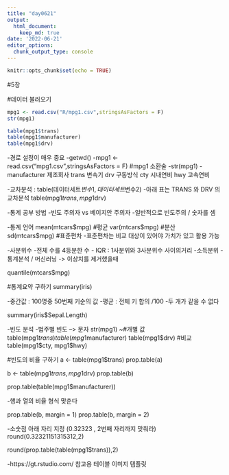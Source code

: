 ```yaml
---
title: "day0621"
output:
  html_document:
    keep_md: true
date: '2022-06-21'
editor_options: 
  chunk_output_type: console
---
```


```r
knitr::opts_chunk$set(echo = TRUE)
```

#5장 

#데이터 불러오기 

```R
mpg1 <- read.csv("R/mpg1.csv",stringsAsFactors = F)
str(mpg1)

table(mpg1$trans)
table(mpg1$manufacturer)
table(mpg1$drv)

```


-경로 설정이 매우 중요 
-getwd()
-mpg1 <- read.csv("mpg1.csv",stringsAsFactors = F) #mpg1 소환술
-str(mpg1)
-manufacturer 제조회사 trans 변속기 drv 구동방식 cty 시내연비 hwy 고속연비

-교차분석 : table(데이터세트$변수1, 데이터세트$변수2)
-아래 표는 TRANS 와 DRV 의 교차분석 
table(mpg1$trans, mpg1$drv)

-통계 공부 방법
-빈도 주의자 vs 베이지안 주의자 
-일반적으로 빈도주의 / 숫자를 셈 

-통계 언어 
mean(mtcars$mpg) #평균
var(mtcars$mpg) #분산
sd(mtcars$mpg) #표준편차
-표준편차는 비교 대상이 있어야 가치가 있고 활용 가능 

-사분위수 
-전체 수를 4등분한 수 
- IQR : 1사분위와 3사분위수 사이의거리 
-소득분위
-통계분석 / 머신러닝 -> 이상치를 제거했을때 

quantile(mtcars$mpg)

#통계요약 구하기 
summary(iris)

-중간값 : 100명중 50번째 키순의 값 
-평균 : 전체 키 합의 /100
-두 개가 같을 수 없다 

summary(iris$Sepal.Length)
 
-빈도 분석 
-범주별 빈도  --> 문자 
str(mpg1)
~#개별 값
table(mpg1$trans)
table(mpg1$manufacturer)
table(mpg1$drv)
#비교
table(mpg1$cty, mpg1$hwy)

#빈도의 비율 구하기
a <- table(mpg1$trans)
prop.table(a)

b <- table(mpg1$trans, mpg1$drv)
prop.table(b)

prop.table(table(mpg1$manufacturer))

-행과 열의 비율 형식 맞춘다 

prop.table(b, margin = 1)
prop.table(b, margin = 2)

-소숫점 아래 자리 지정  (0.32323 , 2번째 자리까지 맞춰라)
round(0.32321151315312,2)

round(prop.table(table(mpg1$trans)),2)

-https://gt.rstudio.com/ 참고용 테이블 이미지 템플릿 


